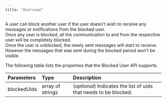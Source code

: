 ```yaml
---
title: "Overview"
---
```


A user can block another user if the user doesn't wish to receive any messages or notifications from the blocked user.\
Once any user is blocked, all the communication to and from the respective user will be completely blocked.\
Once the user is unblocked, the newly sent messages will start to receive. However the messages that was sent during the blocked period won't be visible.

The following table lists the properties that the Blocked User API supports.

| Parameters  | Type             | Description                                                       |
| :----------- | :---------------- | :----------------------------------------------------------------- |
| blockedUids | array of strings | (*optional*) Indicates the list of uids that needs to be blocked. |
